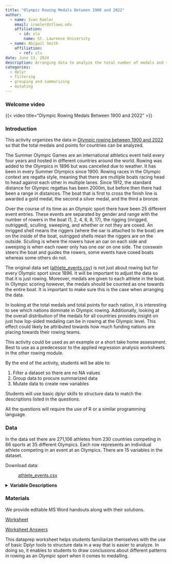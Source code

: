 ```yaml
---
title: "Olympic Rowing Medals Between 1900 and 2022"
author:
  - name: Ivan Ramler
    email: iramler@stlawu.edu
    affiliation:
      - id: slu
        name: St. Lawrence University
  - name: Abigail Smith
    affiliation:
      - ref: slu
date: June 13, 2024
description: Arranging data to analyze the total number of medals and the weighted points for nations competing in rowing events in the Summer Olympic Games between 1900 and 2022.
categories:
  - dplyr
  - filtering
  - grouping and summarizing
  - mutating
---
```


### Welcome video

{{< video  title="Olympic Rowing Medals Between 1900 and 2022" >}}

### Introduction

This activity organizes the data in [Olympic rowing between 1900 and 2022](https://www.kaggle.com/datasets/heesoo37/120-years-of-olympic-history-athletes-and-results?resource=download){target="_blank"} so that the total medals and points for countries can be analyzed. 

The Summer Olympic Games are an international athletics event held every four years and hosted in different countries around the world. Rowing was added to the Olympics in 1896 but was cancelled due to weather. It has been in every Summer Olympics since 1900. Rowing races in the Olympic context are regatta style, meaning that there are multiple boats racing head to head against each other in multiple lanes. Since 1912, the standard distance for Olympic regattas has been 2000m, but before then there had been a range in distances. The boat that is first to cross the finish line is awarded a gold medal, the second a silver medal, and the third a bronze. 

Over the course of its time as an Olympic sport there have been 25 different event entries. These events are separated by gender and range with the number of rowers in the boat (1, 2, 4, 6, 8, 17), the rigging (inrigged, outrigged), sculling, sweeping, and whether or not they are coxed. An inrigged shell means the riggers (where the oar is attached to the boat) are on the inside of the boat, outrigged shells mean the riggers are on the outside. Sculling is where the rowers have an oar on each side and sweeping is when each rower only has one oar on one side. The coxswain steers the boat and guides the rowers, some events have coxed boats whereas some others do not. 

The original data set ([athlete_events.csv](athlete_events.csv){target="_blank"}) is not just about rowing but for every Olympic sport since 1896. It will be important to adjust the data so that it is just rowing. Moreover, medals are given to each athlete in the boat. In Olympic scoring however, the medals should be counted as one towards the entire boat. It is important to make sure this is the case when arranging the data.

In looking at the total medals and total points for each nation, it is interesting to see which nations dominate in Olympic rowing. Additionally, looking at the overall distribution of the medals for all countries provides insight on just how lop-sided medaling can be in rowing at the Olympic level. This effect could likely be attributed towards how much funding nations are placing towards their rowing teams. 

::: {.callout-note collapse="true" title="Activity Length" appearance="minimal"}
This activity could be used as an example or a short take home assessment. Best to use as a predecessor to the applied regression analysis worksheets in the other rowing module. 
:::

::: {.callout-note collapse="true" title="Learning Objectives" appearance="minimal"}
By the end of the activity, students will be able to:

1.  Filter a dataset so there are no NA values
2.  Group data to procure summarized data
3.  Mutate data to create new variables
:::

::: {.callout-note collapse="true" title="Methods" appearance="minimal"}
Students will use basic dplyr skills to structure data to match the descriptions listed in the questions.  
:::

::: {.callout-note collapse="true" title="Technology Requirements" appearance="minimal"}
All the questions will require the use of R or a similar programming language. 
:::

### Data

In the data set there are 271,106 athletes from 230 countries competing in 66 sports at 35 different Olympics. Each row represents an individual athlete competing in an event at an Olympics. There are 15 variables in the dataset. 

Download data: 

: [athlete_events.csv](athlete_events.csv){target="_blank"}

<details>
<summary><b>Variable Descriptions</b></summary>

| Variable | Description |
|-------------------|-----------------------------------------------------|
| `ID` | The ID number assigned to the athlete. |
| `Name` | The name of the athlete in `first name last name` order. |
| `Sex` | The sex of the athlete. |
| `Age` | The age of the athlete at the time of competing. |
| `Height` | The height of the athlete at the time of competing. Measured in cm.|
| `Weight` | The weight of the athlete at the time of competing. Measured in kg.|
| `Team` | The team the athlete is a member of. In some cases this is different than the`NOC`. |
| `NOC` | The nation the athlete is representing, usually the best variable to choose to analyze nations. |
| `Games` | The Olympic Games the case is from. e.g. "1992 Summer Olympics". |
| `Year` | The year the athlete was competing. |
| `Season` | The season the athlete was competing, "Summer" or "Winter". |
| `City` | The city the Olympics were hosted in the case. |
| `Sport` | The sport the athlete competed in. |
| `Event` | The event the athlete competed in. |
| `Medal` | If the athlete medaled, which medal they won. |

**Data Source**

[120 years of Olympic history: athletes and results](https://www.kaggle.com/datasets/heesoo37/120-years-of-olympic-history-athletes-and-results?resource=download){target="_blank"}

</details>

### Materials

We provide editable MS Word handouts along with their solutions.

[Worksheet](rowing_dataprep_worksheet.qmd)

[Worksheet Answers](rowing_dataprep_worksheet_ANSWERS.qmd)

::: {.callout-note collapse="true" title="Conclusion" appearance="minimal"}
This dataprep worksheet helps students familiarize themselves with the use of basic Dplyr tools to structure data in a way that is easier to analyze. In doing so, it enables to students to draw conclusions about different patterns in rowing as an Olympic sport when it comes to medalling. 
:::
